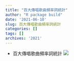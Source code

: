 ```yaml
---
title: "百大傳唱歌曲頻率詞統計"
author: "R package build"
date: '2021-06-10'
slug: 百大傳唱歌曲頻率詞統計
categories: []
tags: []
archives: '2021'
---
```

* 百大傳唱歌曲頻率詞統計
![](images/2021-06-16.png)